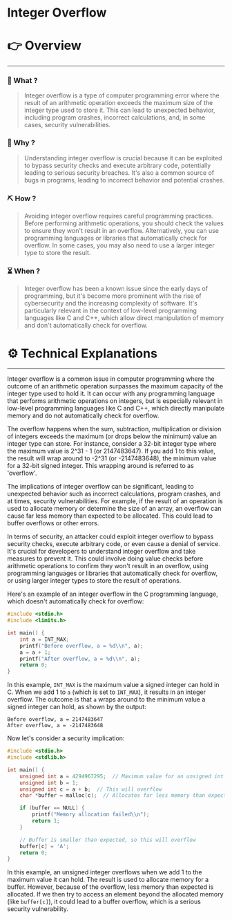 # Integer Overflow


# 👉 Overview

---

### 👀 What ?

> Integer overflow is a type of computer programming error where the result of an arithmetic operation exceeds the maximum size of the integer type used to store it. This can lead to unexpected behavior, including program crashes, incorrect calculations, and, in some cases, security vulnerabilities.
> 

### 🧐 Why ?

> Understanding integer overflow is crucial because it can be exploited to bypass security checks and execute arbitrary code, potentially leading to serious security breaches. It's also a common source of bugs in programs, leading to incorrect behavior and potential crashes.
> 

### ⛏️ How ?

> Avoiding integer overflow requires careful programming practices. Before performing arithmetic operations, you should check the values to ensure they won't result in an overflow. Alternatively, you can use programming languages or libraries that automatically check for overflow. In some cases, you may also need to use a larger integer type to store the result.
> 

### ⏳ When ?

> Integer overflow has been a known issue since the early days of programming, but it's become more prominent with the rise of cybersecurity and the increasing complexity of software. It's particularly relevant in the context of low-level programming languages like C and C++, which allow direct manipulation of memory and don't automatically check for overflow.
> 

# ⚙️ Technical Explanations

---

Integer overflow is a common issue in computer programming where the outcome of an arithmetic operation surpasses the maximum capacity of the integer type used to hold it. It can occur with any programming language that performs arithmetic operations on integers, but is especially relevant in low-level programming languages like C and C++, which directly manipulate memory and do not automatically check for overflow.

The overflow happens when the sum, subtraction, multiplication or division of integers exceeds the maximum (or drops below the minimum) value an integer type can store. For instance, consider a 32-bit integer type where the maximum value is 2^31 - 1 (or 2147483647). If you add 1 to this value, the result will wrap around to -2^31 (or -2147483648), the minimum value for a 32-bit signed integer. This wrapping around is referred to as 'overflow'.

The implications of integer overflow can be significant, leading to unexpected behavior such as incorrect calculations, program crashes, and at times, security vulnerabilities. For example, if the result of an operation is used to allocate memory or determine the size of an array, an overflow can cause far less memory than expected to be allocated. This could lead to buffer overflows or other errors.

In terms of security, an attacker could exploit integer overflow to bypass security checks, execute arbitrary code, or even cause a denial of service. It's crucial for developers to understand integer overflow and take measures to prevent it. This could involve doing value checks before arithmetic operations to confirm they won't result in an overflow, using programming languages or libraries that automatically check for overflow, or using larger integer types to store the result of operations.

Here's an example of an integer overflow in the C programming language, which doesn't automatically check for overflow:

```c
#include <stdio.h>
#include <limits.h>

int main() {
    int a = INT_MAX;
    printf("Before overflow, a = %d\\n", a);
    a = a + 1;
    printf("After overflow, a = %d\\n", a);
    return 0;
}

```

In this example, `INT_MAX` is the maximum value a signed integer can hold in C. When we add 1 to `a` (which is set to `INT_MAX`), it results in an integer overflow. The outcome is that `a` wraps around to the minimum value a signed integer can hold, as shown by the output:

```
Before overflow, a = 2147483647
After overflow, a = -2147483648

```

Now let's consider a security implication:

```c
#include <stdio.h>
#include <stdlib.h>

int main() {
    unsigned int a = 4294967295;  // Maximum value for an unsigned int
    unsigned int b = 1;
    unsigned int c = a + b;  // This will overflow
    char *buffer = malloc(c);  // Allocates far less memory than expected

    if (buffer == NULL) {
        printf("Memory allocation failed\\n");
        return 1;
    }

    // Buffer is smaller than expected, so this will overflow
    buffer[c] = 'A';
    return 0;
}

```

In this example, an unsigned integer overflows when we add 1 to the maximum value it can hold. The result is used to allocate memory for a buffer. However, because of the overflow, less memory than expected is allocated. If we then try to access an element beyond the allocated memory (like `buffer[c]`), it could lead to a buffer overflow, which is a serious security vulnerability.
